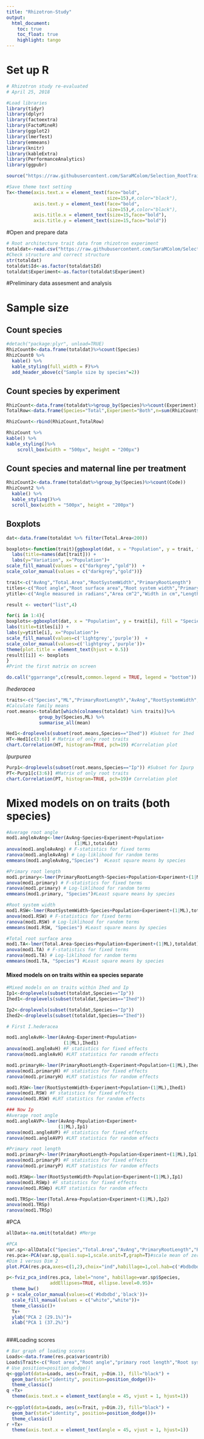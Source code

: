 ```yaml
---
title: "Rhizotron-Study"
output:
  html_document:
    toc: true
    toc_float: true
    highlight: tango
---
```


# Set up R

```r
# Rhizotron study re-evaluated
# April 25, 2018

#Load libraries
library(tidyr)
library(dplyr)
library(factoextra)
library(FactoMineR)
library(ggplot2)
library(lmerTest)
library(emmeans)
library(knitr)
library(kableExtra)
library(PerformanceAnalytics)
library(ggpubr)

source("https://raw.githubusercontent.com/SaraMColom/Selection_RootTraits_2016_2017/master/R/SummarySE.R")

#Save theme text setting
Tx<-theme(axis.text.x = element_text(face="bold",  
                                     size=15),#,color="black"),
          axis.text.y = element_text(face="bold", 
                                     size=15),#,color="black"),
          axis.title.x = element_text(size=15,face="bold"),
          axis.title.y = element_text(size=15,face="bold"))
```

#Open and prepare data

```r
# Root architecture trait data from rhizotron experiment
totaldat<-read.csv("https://raw.githubusercontent.com/SaraMColom/Selection_RootTraits_2016_2017/master/CleanData/Rhiz_root_traits.csv")
#Check structure and correct structure
str(totaldat)
totaldat$Id<-as.factor(totaldat$Id)
totaldat$Experiment<-as.factor(totaldat$Experiment)
```
#Preliminary data assesment and analysis

# Sample size

## Count species 
```r
#detach("package:plyr", unload=TRUE)
RhizCount0<-data.frame(totaldat)%>%count(Species)
RhizCount0 %>%
  kable() %>%
  kable_styling(full_width = F)%>%
  add_header_above(c("Sample size by species"=2))
```

## Count species by experiment
```r
RhizCount<-data.frame(totaldat%>%group_by(Species)%>%count(Experiment))
TotalRow<-data.frame(Species="Total",Experiment="Both",n=sum(RhizCount$n),stringsAsFactors = FALSE) #Row with total

RhizCount<-rbind(RhizCount,TotalRow)

RhizCount %>%
kable() %>%
kable_styling()%>%
    scroll_box(width = "500px", height = "200px")
```

## Count species and maternal line per treatment
```r
RhizCount2<-data.frame(totaldat%>%group_by(Species)%>%count(Code))
RhizCount2 %>%
  kable() %>%
  kable_styling()%>%
  scroll_box(width = "500px", height = "200px")

```

## Boxplots
```r
dat<-data.frame(totaldat %>% filter(Total.Area<200))

boxplots<-function(trait){ggboxplot(dat, x = "Population", y = trait, fill = "Species",add = "jitter")+
  labs(title=names(dat[trait])) +
  labs(y="Variation", x="Population")+
scale_fill_manual(values = c("darkgrey","gold"))  +
scale_color_manual(values = c("darkgrey","gold"))}

trait<-c("AvAng","Total.Area","RootSystemWidth","PrimaryRootLength")
titles<-c("Root angle","Root surface area","Root system width","Primary root length")
ytitle<-c("Angle measured in radians","Area cm^2","Width in cm","Length in cm")

result <- vector("list",4)

for(i in 1:4){
boxplots<-ggboxplot(dat, x = "Population", y = trait[i], fill = "Species",add = "jitter")+
labs(title=titles[i]) +
labs(y=ytitle[i], x="Population")+
scale_fill_manual(values=c('lightgrey','purple'))  +
scale_color_manual(values=c('lightgrey','purple'))+
theme(plot.title = element_text(hjust = 0.5))
result[[i]] <- boxplots 
}
#Print the first matrix on screen

do.call("ggarrange",c(result,common.legend = TRUE, legend = "bottom"))

```

*Ihederacea*
```r
traits<-c("Species","ML","PrimaryRootLength","AvAng","RootSystemWidth","Total.Area")
#Calculate family means
root.means<-totaldat[which(colnames(totaldat) %in% traits)]%>%
            group_by(Species,ML) %>%
            summarise_all(mean)

Hed1<-droplevels(subset(root.means,Species=="Ihed")) #Subset for Ihed
HT<-Hed1[c(3:6)] # Matrix of only root traits
chart.Correlation(HT, histogram=TRUE, pch=19) #Correlation plot
```

*Ipurpurea*
```r
Purp1<-droplevels(subset(root.means,Species=="Ip")) #Subset for Ipurp
PT<-Purp1[c(3:6)] #Matrix of only root traits
chart.Correlation(PT, histogram=TRUE, pch=19)# Correlation plot
```

# Mixed models on on traits (both species)

```r
#Average root angle
mod1.angleAvAng<-lmer(AvAng~Species+Experiment+Population+
                         (1|ML),totaldat)
anova(mod1.angleAvAng) # F-statistics for fixed terms
ranova(mod1.angleAvAng) # Log-liklihood for random terms
emmeans(mod1.angleAvAng,"Species")  #Least square means by species

#Primary root length
mod1.primary<-lmer(PrimaryRootLength~Species+Population+Experiment+(1|ML),totaldat)
anova(mod1.primary) # F-statistics for fixed terms
ranova(mod1.primary) # Log-liklihood for random terms
emmeans(mod1.primary, "Species")#Least square means by species

#Root system width
mod1.RSW<-lmer(RootSystemWidth~Species+Population+Experiment+(1|ML),totaldat)
anova(mod1.RSW) # F-statistics for fixed terms
ranova(mod1.RSW) # Log-liklihood for random terms
emmeans(mod1.RSW, "Species") #Least square means by species 

#Total root surface area
mod1.TA<-lmer(Total.Area~Species+Population+Experiment+(1|ML),totaldat)
anova(mod1.TA) # F-statistics for fixed terms
ranova(mod1.TA) # Log-liklihood for random terms
emmeans(mod1.TA, "Species") #Least square means by species 
```

#### Mixed models on on traits within ea species separate

```r
#Mixed models on on traits within Ihed and Ip
Ip1<-droplevels(subset(totaldat,Species=="Ip"))
Ihed1<-droplevels(subset(totaldat,Species=="Ihed"))

Ip2<-droplevels(subset(totaldat,Species=="Ip"))
Ihed2<-droplevels(subset(totaldat,Species=="Ihed"))

# First I.hederacea

mod1.angleAvH<-lmer(AvAng~Experiment+Population+
                     (1|ML),Ihed1)
anova(mod1.angleAvH) #F statistics for fixed effects
ranova(mod1.angleAvH) #LRT statistics for ranodm effects

mod1.primaryH<-lmer(PrimaryRootLength~Experiment+Population+(1|ML),Ihed1)
anova(mod1.primaryH) #F statistics for fixed effects
ranova(mod1.primaryH) #LRT statistics for random effects

mod1.RSW<-lmer(RootSystemWidth~Experiment+Population+(1|ML),Ihed1)
anova(mod1.RSW) #F statistics for fixed effects
ranova(mod1.RSW) #LRT statistics for random effects

### Now Ip
#Average root angle
mod1.angleAVP<-lmer(AvAng~Population+Experiment+
                   (1|ML),Ip1)
anova(mod1.angleAVP) #F statistics for fixed effects
ranova(mod1.angleAVP) #LRT statistics for random effects

#Primary root length
mod1.primaryP<-lmer(PrimaryRootLength~Population+Experiment+(1|ML),Ip1)
anova(mod1.primaryP) #F statistics for fixed effects
ranova(mod1.primaryP) #LRT statistics for random effects

mod1.RSWp<-lmer(RootSystemWidth~Population+Experiment+(1|ML),Ip1)
anova(mod1.RSWp) #F statistics for fixed effects
ranova(mod1.RSWp) #LRT statistics for random effects

mod1.TRSp<-lmer(Total.Area~Population+Experiment+(1|ML),Ip2)
anova(mod1.TRSp)
ranova(mod1.TRSp)
```

#PCA
```r
allData<-na.omit(totaldat) #Merge

#PCA
var.sp<-allData[c("Species","Total.Area","AvAng","PrimaryRootLength","RootSystemWidth")]
res.pca<-PCA(var.sp,quali.sup=1,scale.unit=T,graph=T)#scale mean of zero and std of one
#Dim 1 versus Dim 2
plot.PCA(res.pca,axes=c(1,2),choix="ind",habillage=1,col.hab=c('#bdbdbd','black')) # 

p<-fviz_pca_ind(res.pca, label="none", habillage=var.sp$Species,
                addEllipses=TRUE, ellipse.level=0.95)+
  theme_bw()
p + scale_color_manual(values=c('#bdbdbd','black'))+
  scale_fill_manual(values = c("white","white"))+
  theme_classic()+
  Tx+
  ylab("PCA 2 (29.1%)")+
  xlab("PCA 1 (37.2%)")
  
```

###Loading scores

```r
# Bar graph of loading scores
Loads<-data.frame(res.pca$var$contrib)
Loads$Trait<-c("Root area","Root angle","primary root length","Root system width")
# Use position=position_dodge()
q<-ggplot(data=Loads, aes(x=Trait, y=Dim.1), fill="black") +
  geom_bar(stat="identity", position=position_dodge())+
  theme_classic()
q +Tx+
  theme(axis.text.x = element_text(angle = 45, vjust = 1, hjust=1))
 
r<-ggplot(data=Loads, aes(x=Trait, y=Dim.2), fill="black") +
  geom_bar(stat="identity", position=position_dodge())+
  theme_classic()
r +Tx+
  theme(axis.text.x = element_text(angle = 45, vjust = 1, hjust=1))
```

